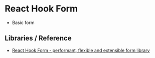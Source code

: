 
# React Hook Form

- <Link href="/hello-world/react-hook-form/basic-form">Basic form</Link>

## Libraries / Reference

- [React Hook Form - performant, flexible and extensible form library](https://react-hook-form.com/)
